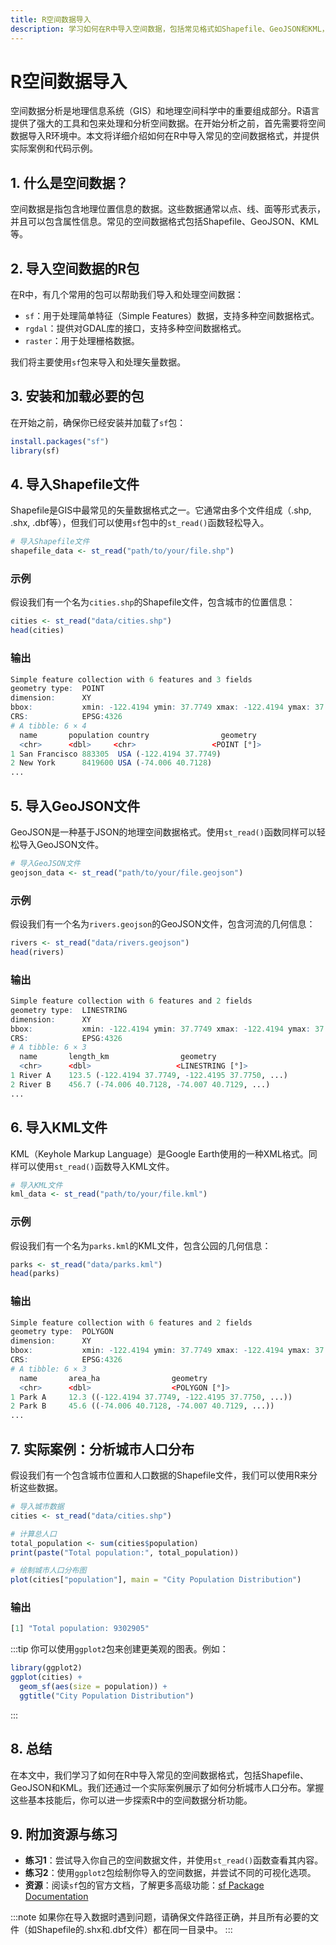 ```yaml
---
title: R空间数据导入
description: 学习如何在R中导入空间数据，包括常见格式如Shapefile、GeoJSON和KML，以及如何使用R包处理这些数据。
---
```


# R空间数据导入

空间数据分析是地理信息系统（GIS）和地理空间科学中的重要组成部分。R语言提供了强大的工具和包来处理和分析空间数据。在开始分析之前，首先需要将空间数据导入R环境中。本文将详细介绍如何在R中导入常见的空间数据格式，并提供实际案例和代码示例。

## 1. 什么是空间数据？

空间数据是指包含地理位置信息的数据。这些数据通常以点、线、面等形式表示，并且可以包含属性信息。常见的空间数据格式包括Shapefile、GeoJSON、KML等。

## 2. 导入空间数据的R包

在R中，有几个常用的包可以帮助我们导入和处理空间数据：

- `sf`：用于处理简单特征（Simple Features）数据，支持多种空间数据格式。
- `rgdal`：提供对GDAL库的接口，支持多种空间数据格式。
- `raster`：用于处理栅格数据。

我们将主要使用`sf`包来导入和处理矢量数据。

## 3. 安装和加载必要的包

在开始之前，确保你已经安装并加载了`sf`包：

```r
install.packages("sf")
library(sf)
```

## 4. 导入Shapefile文件

Shapefile是GIS中最常见的矢量数据格式之一。它通常由多个文件组成（.shp, .shx, .dbf等），但我们可以使用`sf`包中的`st_read()`函数轻松导入。

```r
# 导入Shapefile文件
shapefile_data <- st_read("path/to/your/file.shp")
```

### 示例

假设我们有一个名为`cities.shp`的Shapefile文件，包含城市的位置信息：

```r
cities <- st_read("data/cities.shp")
head(cities)
```

### 输出

```r
Simple feature collection with 6 features and 3 fields
geometry type:  POINT
dimension:      XY
bbox:           xmin: -122.4194 ymin: 37.7749 xmax: -122.4194 ymax: 37.7749
CRS:            EPSG:4326
# A tibble: 6 × 4
  name       population country                geometry
  <chr>      <dbl>     <chr>                 <POINT [°]>
1 San Francisco 883305  USA (-122.4194 37.7749)
2 New York      8419600 USA (-74.006 40.7128)
...
```

## 5. 导入GeoJSON文件

GeoJSON是一种基于JSON的地理空间数据格式。使用`st_read()`函数同样可以轻松导入GeoJSON文件。

```r
# 导入GeoJSON文件
geojson_data <- st_read("path/to/your/file.geojson")
```

### 示例

假设我们有一个名为`rivers.geojson`的GeoJSON文件，包含河流的几何信息：

```r
rivers <- st_read("data/rivers.geojson")
head(rivers)
```

### 输出

```r
Simple feature collection with 6 features and 2 fields
geometry type:  LINESTRING
dimension:      XY
bbox:           xmin: -122.4194 ymin: 37.7749 xmax: -122.4194 ymax: 37.7749
CRS:            EPSG:4326
# A tibble: 6 × 3
  name       length_km                geometry
  <chr>      <dbl>                   <LINESTRING [°]>
1 River A    123.5 (-122.4194 37.7749, -122.4195 37.7750, ...)
2 River B    456.7 (-74.006 40.7128, -74.007 40.7129, ...)
...
```

## 6. 导入KML文件

KML（Keyhole Markup Language）是Google Earth使用的一种XML格式。同样可以使用`st_read()`函数导入KML文件。

```r
# 导入KML文件
kml_data <- st_read("path/to/your/file.kml")
```

### 示例

假设我们有一个名为`parks.kml`的KML文件，包含公园的几何信息：

```r
parks <- st_read("data/parks.kml")
head(parks)
```

### 输出

```r
Simple feature collection with 6 features and 2 fields
geometry type:  POLYGON
dimension:      XY
bbox:           xmin: -122.4194 ymin: 37.7749 xmax: -122.4194 ymax: 37.7749
CRS:            EPSG:4326
# A tibble: 6 × 3
  name       area_ha                geometry
  <chr>      <dbl>                  <POLYGON [°]>
1 Park A     12.3 ((-122.4194 37.7749, -122.4195 37.7750, ...))
2 Park B     45.6 ((-74.006 40.7128, -74.007 40.7129, ...))
...
```

## 7. 实际案例：分析城市人口分布

假设我们有一个包含城市位置和人口数据的Shapefile文件，我们可以使用R来分析这些数据。

```r
# 导入城市数据
cities <- st_read("data/cities.shp")

# 计算总人口
total_population <- sum(cities$population)
print(paste("Total population:", total_population))

# 绘制城市人口分布图
plot(cities["population"], main = "City Population Distribution")
```

### 输出

```r
[1] "Total population: 9302905"
```

:::tip
你可以使用`ggplot2`包来创建更美观的图表。例如：

```r
library(ggplot2)
ggplot(cities) +
  geom_sf(aes(size = population)) +
  ggtitle("City Population Distribution")
```
:::

## 8. 总结

在本文中，我们学习了如何在R中导入常见的空间数据格式，包括Shapefile、GeoJSON和KML。我们还通过一个实际案例展示了如何分析城市人口分布。掌握这些基本技能后，你可以进一步探索R中的空间数据分析功能。

## 9. 附加资源与练习

- **练习1**：尝试导入你自己的空间数据文件，并使用`st_read()`函数查看其内容。
- **练习2**：使用`ggplot2`包绘制你导入的空间数据，并尝试不同的可视化选项。
- **资源**：阅读`sf`包的官方文档，了解更多高级功能：[sf Package Documentation](https://r-spatial.github.io/sf/)

:::note
如果你在导入数据时遇到问题，请确保文件路径正确，并且所有必要的文件（如Shapefile的.shx和.dbf文件）都在同一目录中。
:::